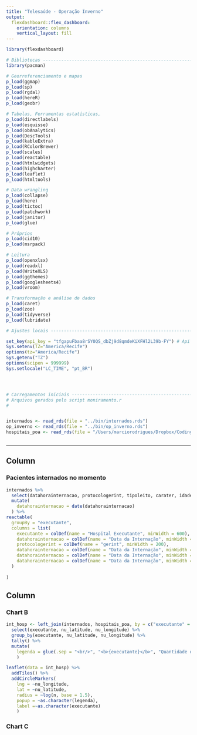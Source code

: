 ```yaml
---
title: "Telesaúde - Operação Inverno"
output: 
  flexdashboard::flex_dashboard:
    orientation: columns
    vertical_layout: fill
---
```


```r
library(flexdashboard)

# Bibliotecas -------------------------------------------------------------
library(pacman)

# Georreferenciamento e mapas
p_load(ggmap)
p_load(sp)
p_load(rgdal)
p_load(hereR)
p_load(geobr)

# Tabelas, Ferramentas estatísticas,
p_load(directlabels)
p_load(esquisse)
p_load(obAnalytics)
p_load(DescTools)
p_load(kableExtra)
p_load(RColorBrewer)
p_load(scales)
p_load(reactable)
p_load(htmlwidgets)
p_load(highcharter)
p_load(leaflet)
p_load(htmltools)

# Data wrangling
p_load(collapse)
p_load(here)
p_load(tictoc)
p_load(patchwork)
p_load(janitor)
p_load(glue)

# Próprios
p_load(cid10)
p_load(msrpack)

# Leitura
p_load(openxlsx)
p_load(readxl)
p_load(WriteXLS)
p_load(ggthemes)
p_load(googlesheets4)
p_load(vroom)

# Transformação e análise de dados
p_load(caret)
p_load(zoo)
p_load(tidyverse)
p_load(lubridate)

# Ajustes locais ----------------------------------------------------------

set_key(api_key = "tfgapuFbaa8rSY0QS_dbZj9d8qmdeKiXFHl2L39b-FY") # Api HERE
Sys.setenv(TZ="America/Recife")
options(tz="America/Recife")
Sys.getenv("TZ")
options(scipen = 999999)
Sys.setlocale("LC_TIME", "pt_BR")




# Carregamentos iniciais --------------------------------------------------
# Arquivos gerados pelo script moniramento.r
# 


internados <- read_rds(file = "../bin/internados.rds")
op_inverno <- read_rds(file = "../bin/op_inverno.rds")
hospitais_poa <- read_rds(file = "/Users/marciorodrigues/Dropbox/Coding/R/data/cnes/bin/hospitais_poa.rds")



```

-----------------------------------------------------------------------


Column {data-width=650}
-----------------------------------------------------------------------



### Pacientes internados no momento

```r

internados %>% 
  select(datahorainternacao, protocologerint, tipoleito, carater, idade, sexo, executante) %>% 
  mutate(
    datahorainternacao = date(datahorainternacao)
  ) %>% 
reactable(
  groupBy = "executante", 
  columns = list(
    executante = colDef(name = "Hospital Executante", minWidth = 600),
    datahorainternacao = colDef(name = "Data da Internação", minWidth = 200),
    protocologerint = colDef(name = "gerint", minWidth = 200),
    datahorainternacao = colDef(name = "Data da Internação", minWidth = 100),
    datahorainternacao = colDef(name = "Data da Internação", minWidth = 100),
    datahorainternacao = colDef(name = "Data da Internação", minWidth = 100)
  )
  
)
```

Column {data-width=350}
-----------------------------------------------------------------------

### Chart B

```r

int_hosp <- left_join(internados, hospitais_poa, by = c("executante" = "no_fantasia")) %>% 
  select(executante, nu_latitude, nu_longitude) %>% 
  group_by(executante, nu_latitude, nu_longitude) %>% 
  tally() %>% 
  mutate(
    legenda = glue(.sep = "<br/>", "<b>{executante}</b>", "Quantidade de pacientes: {n} <br/>")
    )

leaflet(data = int_hosp) %>% 
  addTiles() %>% 
  addCircleMarkers(
    lng = ~nu_longitude, 
    lat = ~nu_latitude, 
    radius = ~log(n, base = 1.5), 
    popup = ~as.character(legenda),
    label =~as.character(executante) 
    ) 


```

### Chart C

```r

```

